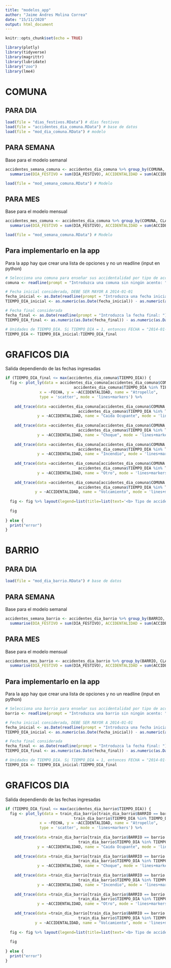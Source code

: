 ```yaml
---
title: "modelos_app"
author: "Jaime Andres Molina Correa"
date: "15/11/2020"
output: html_document
---
```


```r
knitr::opts_chunk$set(echo = TRUE)
```

```r
library(plotly)
library(tidyverse)
library(magrittr)
library(lubridate)
library("zoo")
library(lme4)
```

# COMUNA

## PARA DIA

```r
load(file = "dias_festivos.RData") # días festivos
load(file = "accidentes_dia_comuna.RData") # base de datos
load(file = "mod_dia_comuna.RData") # modelo
```

## PARA SEMANA 

Base para el modelo semanal

```r
accidentes_semana_comuna <- accidentes_dia_comuna %>% group_by(COMUNA, CLASE, PERIODO, SEMANA, TIEMPO_SEMANA) %>%
  summarise(DIA_FESTIVO = sum(DIA_FESTIVO), ACCIDENTALIDAD = sum(ACCIDENTALIDAD))

load(file = "mod_semana_comuna.RData") # Modelo 
```

## PARA MES

Base para el modelo mensual

```r
accidentes_mes_comuna <- accidentes_dia_comuna %>% group_by(COMUNA, CLASE, PERIODO, MES, TIEMPO_MES) %>%
  summarise(DIA_FESTIVO = sum(DIA_FESTIVO), ACCIDENTALIDAD = sum(ACCIDENTALIDAD))

load(file = "mod_semana_comuna.RData") # Modelo
```

## Para implementarlo en la app

Para la app hay que crear una lista de opciones y no un readline (input en python)

```r
# Selecciona una comuna para enseñar sus accidentalidad por tipo de accidente
comuna <- readline(prompt = "Introduzca una comuna sin ningún acento: ")

# Fecha inicial considerada, DEBE SER MAYOR A 2014-01-01
fecha_inicial <- as.Date(readline(prompt = "Introduzca una fecha inicial: "))
TIEMPO_DIA_inicial <- as.numeric(as.Date(fecha_inicial)) - as.numeric(as.Date("2014-01-01")) + 1

# Fecha final considerada
fecha_final <- as.Date(readline(prompt = "Introduzca la fecha final: "))
TIEMPO_DIA_final <- as.numeric(as.Date(fecha_final)) - as.numeric(as.Date("2014-01-01")) + 1

# Unidades de TIEMPO_DIA. Si TIEMPO_DIA = 1, entonces FECHA = "2014-01-01"
TIEMPO_DIA <- TIEMPO_DIA_inicial:TIEMPO_DIA_final
```


# GRAFICOS DIA

Salida dependiendo de las fechas ingresadas

```r
if (TIEMPO_DIA_final <= max(accidentes_dia_comuna$TIEMPO_DIA)) {
  fig <- plot_ly(data = accidentes_dia_comuna[accidentes_dia_comuna$COMUNA == comuna & accidentes_dia_comuna$CLASE == "Atropello" &
                              accidentes_dia_comuna$TIEMPO_DIA %in% TIEMPO_DIA, ],
               x = ~FECHA, y = ~ACCIDENTALIDAD, name = "Atropello",
               type = 'scatter', mode = 'lines+markers') %>%
  
    add_trace(data =accidentes_dia_comuna[accidentes_dia_comuna$COMUNA == comuna & accidentes_dia_comuna$CLASE == "Caida Ocupante" &
                                accidentes_dia_comuna$TIEMPO_DIA %in% TIEMPO_DIA, ],
              y = ~ACCIDENTALIDAD, name = "Caida Ocupante", mode = 'lines+markers') %>%
    
    add_trace(data =accidentes_dia_comuna[accidentes_dia_comuna$COMUNA == comuna & accidentes_dia_comuna$CLASE == "Choque" &
                                accidentes_dia_comuna$TIEMPO_DIA %in% TIEMPO_DIA, ],
              y = ~ACCIDENTALIDAD, name = "Choque", mode = 'lines+markers') %>%
    
    add_trace(data =accidentes_dia_comuna[accidentes_dia_comuna$COMUNA == comuna & accidentes_dia_comuna$CLASE == "Incendio" &
                                accidentes_dia_comuna$TIEMPO_DIA %in% TIEMPO_DIA, ],
              y = ~ACCIDENTALIDAD, name = "Incendio", mode = 'lines+markers') %>%
    
    add_trace(data =accidentes_dia_comuna[accidentes_dia_comuna$COMUNA == comuna & accidentes_dia_comuna$CLASE == "Otro" &
                                accidentes_dia_comuna$TIEMPO_DIA %in% TIEMPO_DIA, ],
              y = ~ACCIDENTALIDAD, name = "Otro", mode = 'lines+markers') %>%
    
    add_trace(data =accidentes_dia_comuna[accidentes_dia_comuna$COMUNA == comuna & accidentes_dia_comuna$CLASE == "Volcamiento" &
                                accidentes_dia_comuna$TIEMPO_DIA %in% TIEMPO_DIA, ],
             y = ~ACCIDENTALIDAD, name = "Volcamiento", mode = 'lines+markers')
  
  fig <- fig %>% layout(legend=list(title=list(text='<b> Tipo de accidente </b>')))
  
  fig
  
} else {
  print("error")
}
```

#  BARRIO

## PARA DIA

```r
load(file = "mod_dia_barrio.RData") # base de datos
```


## PARA SEMANA

Base para el modelo semanal

```r
accidentes_semana_barrio <- accidentes_dia_barrio %>% group_by(BARRIO, CLASE, PERIODO, SEMANA, TIEMPO_SEMANA) %>%
  summarise(DIA_FESTIVO = sum(DIA_FESTIVO), ACCIDENTALIDAD = sum(ACCIDENTALIDAD))
```


## PARA MES

Base para el modelo mensual

```r
accidentes_mes_barrio <- accidentes_dia_barrio %>% group_by(BARRIO, CLASE, PERIODO, MES, TIEMPO_MES) %>%
  summarise(DIA_FESTIVO = sum(DIA_FESTIVO), ACCIDENTALIDAD = sum(ACCIDENTALIDAD))
```


## Para implementarlo en la app

Para la app hay que crear una lista de opciones y no un readline (input en python)

```r
# Selecciona una barrio para enseñar sus accidentalidad por tipo de accidente
barrio <- readline(prompt = "Introduzca una barrio sin ningún acento: ")

# Fecha inicial considerada, DEBE SER MAYOR A 2014-01-01
fecha_inicial <- as.Date(readline(prompt = "Introduzca una fecha inicial: "))
TIEMPO_DIA_inicial <- as.numeric(as.Date(fecha_inicial)) - as.numeric(as.Date("2014-01-01")) + 1

# Fecha final considerada
fecha_final <- as.Date(readline(prompt = "Introduzca la fecha final: "))
TIEMPO_DIA_final <- as.numeric(as.Date(fecha_final)) - as.numeric(as.Date("2014-01-01")) + 1

# Unidades de TIEMPO_DIA. Si TIEMPO_DIA = 1, entonces FECHA = "2014-01-01"
TIEMPO_DIA <- TIEMPO_DIA_inicial:TIEMPO_DIA_final
```


# GRAFICOS DIA

Salida dependiendo de las fechas ingresadas

```r
if (TIEMPO_DIA_final <= max(accidentes_dia_barrio$TIEMPO_DIA)) {
  fig <- plot_ly(data = train_dia_barrio[train_dia_barrio$BARRIO == barrio & train_dia_barrio$CLASE == "Atropello" &
                              train_dia_barrio$TIEMPO_DIA %in% TIEMPO_DIA, ],
               x = ~FECHA, y = ~ACCIDENTALIDAD, name = "Atropello",
               type = 'scatter', mode = 'lines+markers') %>%
  
    add_trace(data =train_dia_barrio[train_dia_barrio$BARRIO == barrio & train_dia_barrio$CLASE == "Caida Ocupante" &
                                train_dia_barrio$TIEMPO_DIA %in% TIEMPO_DIA, ],
              y = ~ACCIDENTALIDAD, name = "Caida Ocupante", mode = 'lines+markers') %>%
    
    add_trace(data =train_dia_barrio[train_dia_barrio$BARRIO == barrio & train_dia_barrio$CLASE == "Choque" &
                                train_dia_barrio$TIEMPO_DIA %in% TIEMPO_DIA, ],
              y = ~ACCIDENTALIDAD, name = "Choque", mode = 'lines+markers') %>%
    
    add_trace(data =train_dia_barrio[train_dia_barrio$BARRIO == barrio & train_dia_barrio$CLASE == "Incendio" &
                                train_dia_barrio$TIEMPO_DIA %in% TIEMPO_DIA, ],
              y = ~ACCIDENTALIDAD, name = "Incendio", mode = 'lines+markers') %>%
    
    add_trace(data =train_dia_barrio[train_dia_barrio$BARRIO == barrio & train_dia_barrio$CLASE == "Otro" &
                                train_dia_barrio$TIEMPO_DIA %in% TIEMPO_DIA, ],
              y = ~ACCIDENTALIDAD, name = "Otro", mode = 'lines+markers') %>%
    
    add_trace(data =train_dia_barrio[train_dia_barrio$BARRIO == barrio & train_dia_barrio$CLASE == "Volcamiento" &
                                train_dia_barrio$TIEMPO_DIA %in% TIEMPO_DIA, ],
             y = ~ACCIDENTALIDAD, name = "Volcamiento", mode = 'lines+markers')
  
  fig <- fig %>% layout(legend=list(title=list(text='<b> Tipo de accidente </b>')))
  
  fig
  
} else {
  print("error")
}
```
